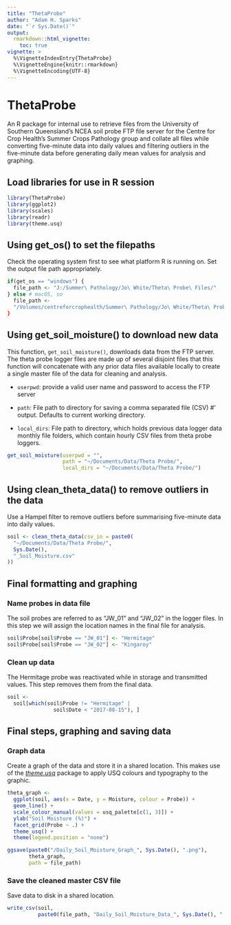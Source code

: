 ```yaml
---
title: "ThetaProbe"
author: "Adam H. Sparks"
date: "`r Sys.Date()`"
output:
  rmarkdown::html_vignette:
    toc: true
vignette: >
  %\VignetteIndexEntry{ThetaProbe}
  %\VignetteEngine{knitr::rmarkdown}
  %\VignetteEncoding{UTF-8}
---
```


# ThetaProbe

An R package for internal use to retrieve files from the University of Southern
Queensland's NCEA soil probe FTP file server for the Centre for Crop Health's
Summer Crops Pathology group and collate all files while converting five-minute
data into daily values and filtering outliers in the five-minute data before
generating daily mean values for analysis and graphing.

## Load libraries for use in R session

```r
library(ThetaProbe)
library(ggplot2)
library(scales)
library(readr)
library(theme.usq)
```

## Using get_os() to set the filepaths

Check the operating system first to see what platform R is running on. Set the
output file path appropriately.

```r

if(get_os == "windows") {
  file_path <- "J:/Summer\ Pathology/Jo\ White/Theta\ Probe\ Files/"
} else # macOS, so
  file_path <-
  "/Volumes/centreforcrophealth/Summer\ Pathology/Jo\ White/Theta\ Probe\ Files/"
}
```

## Using get_soil_moisture() to download new data

This function, `get_soil_moisture()`, downloads data from the FTP server. 
The theta probe logger files are made up of several disjoint files that this
function will concatenate with any prior data files available locally to create
a single master file of the data for cleaning and analysis.

- `userpwd`: provide a valid user name and password to access the FTP server

- `path`: File path to directory for saving a comma separated file (CSV)
#' output. Defaults to current working directory.

- `local_dirs`: File path to directory, which holds previous data logger data
monthly file folders, which contain hourly CSV files from theta probe loggers.

```r
get_soil_moisture(userpwd = "",
                  path = "~/Documents/Data/Theta Probe/",
                  local_dirs = "~/Documents/Data/Theta Probe/")

```

## Using clean_theta_data() to remove outliers in the data 

Use a Hampel filter to remove outliers before summarising five-minute data into
daily values.

```r
soil <- clean_theta_data(csv_in = paste0(
  "~/Documents/Data/Theta Probe/",
  Sys.Date(),
  "_Soil_Moisture.csv"
))
```

## Final formatting and graphing

### Name probes in data file

The soil probes are referred to as "JW_01" and "JW_02" in the logger files. In
this step we will assign the location names in the final file for analysis.

```r
soil$Probe[soil$Probe == "JW_01"] <- "Hermitage"
soil$Probe[soil$Probe == "JW_02"] <- "Kingaroy"
```

### Clean up data

The Hermitage probe was reactivated while in storage and transmitted values.
This step removes them from the final data.

```r
soil <-
  soil[which(soil$Probe != "Hermitage" |
               soil$Date < "2017-08-15"), ]
```

## Final steps, graphing and saving data

### Graph data

Create a graph of the data and store it in a shared location. This makes use of
the [_theme.usq_]("https://github.com/adamhsparks/theme_usq") package to apply USQ colours and typography to the graphic.

```r
theta_graph <-
  ggplot(soil, aes(x = Date, y = Moisture, colour = Probe)) +
  geom_line() +
  scale_colour_manual(values = usq_palette[c(1, 3)]) +
  ylab("Soil Moisture (%)") +
  facet_grid(Probe ~ .) +
  theme_usq() +
  theme(legend.position = "none")

ggsave(paste0("/Daily_Soil_Moisture_Graph_", Sys.Date(), ".png"),
       theta_graph,
       path = file_path)

```

### Save the cleaned master CSV file

Save data to disk in a shared location.

```r
write_csv(soil,
          paste0(file_path, "Daily_Soil_Moisture_Data_", Sys.Date(), ".csv"))
```

